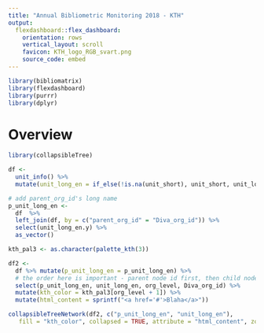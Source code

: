 ```yaml
---
title: "Annual Bibliometric Monitoring 2018 - KTH"
output: 
  flexdashboard::flex_dashboard:
    orientation: rows
    vertical_layout: scroll
    favicon: KTH_logo_RGB_svart.png
    source_code: embed
---
```


```r
library(bibliomatrix)
library(flexdashboard)
library(purrr)
library(dplyr)

```

Overview
===========================


```r
library(collapsibleTree)

df <- 
  unit_info() %>% 
  mutate(unit_long_en = if_else(!is.na(unit_short), unit_short, unit_long_en))

# add parent_org_id's long name
p_unit_long_en <- 
  df  %>%
  left_join(df, by = c("parent_org_id" = "Diva_org_id")) %>%
  select(unit_long_en.y) %>%
  as_vector()

kth_pal3 <- as.character(palette_kth(3))

df2 <- 
  df %>% mutate(p_unit_long_en = p_unit_long_en) %>%
  # the order here is important - parent node id first, then child node id
  select(p_unit_long_en, unit_long_en, org_level, Diva_org_id) %>%
  mutate(kth_color = kth_pal3[org_level + 1]) %>%
  mutate(html_content = sprintf("<a href='#'>Blaha</a>"))

collapsibleTreeNetwork(df2, c("p_unit_long_en", "unit_long_en"), 
   fill = "kth_color", collapsed = TRUE, attribute = "html_content", zoomable = FALSE)

```
